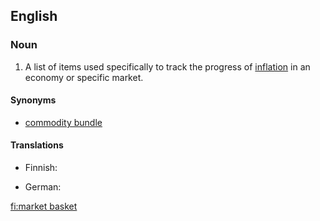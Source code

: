 ==English==
{{wikipedia}}

===Noun===
{{en-noun|head=[[market]] [[basket]]}}

# {{label|en|economics}} A list of items used specifically to track the progress of [[inflation]] in an economy or specific market.

====Synonyms====
* [[commodity bundle]]

====Translations====
{{trans-top|a fixed list of items}}
* Finnish: {{t|fi|indeksikori}}
{{trans-mid}}
* German: {{t+|de|Warenkorb}}
{{trans-bottom}}

[[fi:market basket]]